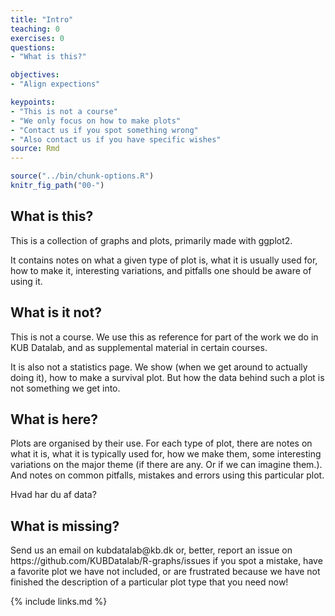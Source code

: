 ```yaml
---
title: "Intro"
teaching: 0
exercises: 0
questions: 
- "What is this?"

objectives:
- "Align expections"

keypoints:
- "This is not a course"
- "We only focus on how to make plots"
- "Contact us if you spot something wrong"
- "Also contact us if you have specific wishes"
source: Rmd
---
```


```r
source("../bin/chunk-options.R")
knitr_fig_path("00-")
```

## What is this?

This is a collection of graphs and plots, primarily made with ggplot2.

It contains notes on what a given type of plot is, what it is usually used
for, how to make it, interesting variations, and pitfalls one should be 
aware of using it.


## What is it not?

This is not a course. We use this as reference for part of the work we do
in KUB Datalab, and as supplemental material in certain courses. 

It is also not a statistics page. We show (when we get around to actually doing
it), how to make a survival plot. But how the data behind such a plot is not
something we get into. 

## What is here?
Plots are organised by their use. For each type of plot, there are notes on
what it is, what it is typically used for, how we make them, some interesting
variations on the major theme (if there are any. Or if we can imagine them.).
And notes on common pitfalls, mistakes and errors using this particular plot.

Hvad har du af data? 


## What is missing?

Send us an email on kubdatalab@kb.dk or, better, report an issue on 
https://github.com/KUBDatalab/R-graphs/issues if you spot a mistake, 
have a favorite plot we have not included, or are frustrated because we have
not finished the description of a particular plot type that you need now!


{% include links.md %}